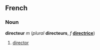 ==French==
===Noun===
'''directeur''' ''m'' (''plural'' '''directeurs''', ''f'' '''[[directrice]]''')

#[[director]]